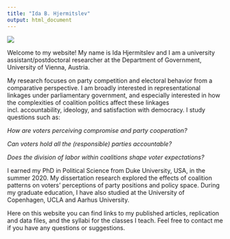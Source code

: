 ---
title: "Ida B. Hjermitslev"
output: html_document
---

<span class="profile">
![](Ida-small.jpg)
</span>

Welcome to my website! My name is Ida Hjermitslev and I am a university assistant/postdoctoral researcher at the Department of Government, University of Vienna, Austria. 

My research focuses on party competition and electoral behavior from a comparative perspective. I am broadly interested in representational linkages under parliamentary government, and especially interested in how the complexities of coalition politics affect these linkages incl. accountability, ideology, and satisfaction with democracy. I study questions such as:

*How are voters perceiving compromise and party cooperation?*

*Can voters hold all the (responsible) parties accountable?*

*Does the division of labor within coalitions shape voter expectations?*

I earned my PhD in Political Science from Duke University, USA, in the summer 2020. My dissertation research explored the effects of coalition patterns on voters' perceptions of party positions and policy space. During my graduate education, I have also studied at the University of Copenhagen, UCLA and Aarhus University.

Here on this website you can find links to my published articles, replication and data files, and the syllabi for the classes I teach. Feel free to contact me if you have any questions or suggestions.

